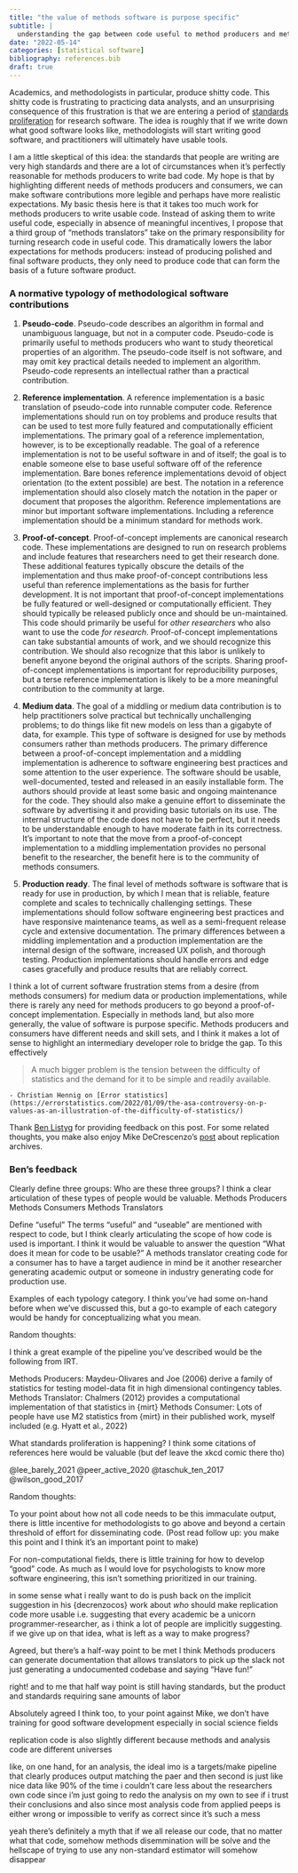 ```yaml
---
title: "the value of methods software is purpose specific"
subtitle: |
  understanding the gap between code useful to method producers and method consumers
date: "2022-05-14"
categories: [statistical software]
bibliography: references.bib
draft: true
---
```


Academics, and methodologists in particular, produce shitty code. This shitty code is frustrating to practicing data analysts, and an unsurprising consequence of this frustration is that we are entering a period of [standards proliferation](https://xkcd.com/927/) for research software. The idea is roughly that if we write down what good software looks like, methodologists will start writing good software, and practitioners will ultimately have usable tools.

I am a little skeptical of this idea: the standards that people are writing are very high standards and there are a lot of circumstances when it's perfectly reasonable for methods producers to write bad code. My hope is that by highlighting different needs of methods producers and consumers, we can make software contributions more legible and perhaps have more realistic expectations. My basic thesis here is that it takes too much work for methods producers to write usable code. Instead of asking them to write useful code, especially in absence of meaningful incentives, I propose that a third group of "methods translators" take on the primary responsibility for turning research code in useful code. This dramatically lowers the labor expectations for methods producers: instead of producing polished and final software products, they only need to produce code that can form the basis of a future software product.

### A normative typology of methodological software contributions

1. **Pseudo-code**. Pseudo-code describes an algorithm in formal and unambiguous language, but not in a computer code. Pseudo-code is primarily useful to methods producers who want to study theoretical properties of an algorithm. The pseudo-code itself is not software, and may omit key practical details needed to implement an algorithm. Pseudo-code represents an intellectual rather than a practical contribution.

2. **Reference implementation**. A reference implementation is a basic translation of pseudo-code into runnable computer code. Reference implementations should run on toy problems and produce results that can be used to test more fully featured and computationally efficient implementations. The primary goal of a reference implementation, however, is to be exceptionally readable. The goal of a reference implementation is not to be useful software in and of itself; the goal is to enable someone else to base useful software off of the reference implementation. Bare bones reference implementations devoid of object orientation (to the extent possible) are best. The notation in a reference implementation should also closely match the notation in the paper or document that proposes the algorithm. Reference implementations are minor but important software implementations. Including a reference implementation should be a minimum standard for methods work. 

3. **Proof-of-concept**. Proof-of-concept implements are canonical research code. These implementations are designed to run on research problems and include features that researchers need to get their research done. These additional features typically obscure the details of the implementation and thus make proof-of-concept contributions less useful than reference implementations as the basis for further development. It is not important that proof-of-concept implementations be fully featured or well-designed or computationally efficient. They should typically be released publicly once and should be un-maintained. This code should primarily be useful for *other researchers* who also want to use the code *for research*. Proof-of-concept implementations can take substantial amounts of work, and we should recognize this contribution. We should also recognize that this labor is unlikely to benefit anyone beyond the original authors of the scripts. Sharing proof-of-concept implementations is important for reproducibility purposes, but a terse reference implementation is likely to be a more meaningful contribution to the community at large.

4. **Medium data**. The goal of a middling or medium data contribution is to help practitioners solve practical but technically unchallenging problems; to do things like fit new models on less than a gigabyte of data, for example. This type of software is designed for use by methods consumers rather than methods producers. The primary difference between a proof-of-concept implementation and a middling implementation is adherence to software engineering best practices and some attention to the user experience. The software should be usable, well-documented, tested and released in an easily installable form. The authors should provide at least some basic and ongoing maintenance for the code. They should also make a genuine effort to disseminate the software by advertising it and providing basic tutorials on its use. The internal structure of the code does not have to be perfect, but it needs to be understandable enough to have moderate faith in its correctness. It's important to note that the move from a proof-of-concept implementation to a middling implementation provides no personal benefit to the researcher, the benefit here is to the community of methods consumers.

5. **Production ready**. The final level of methods software is software that is ready for use in production, by which I mean that is reliable, feature complete and scales to technically challenging settings. These implementations should follow software engineering best practices and have responsive maintenance teams, as well as a semi-frequent release cycle and extensive documentation. The primary differences between a middling implementation and a production implementation are the internal design of the software, increased UX polish, and thorough testing. Production implementations should handle errors and edge cases gracefully and produce results that are reliably correct.

I think a lot of current software frustration stems from a desire (from methods consumers) for medium data or production implementations, while there is rarely any need for methods producers to go beyond a proof-of-concept implementation. Especially in methods land, but also more generally, the value of software is purpose specific. Methods producers and consumers have different needs and skill sets, and I think it makes a lot of sense to highlight an intermediary developer role to bridge the gap. To this effectively

> A much bigger problem is the tension between the difficulty of statistics and the demand for it to be simple and readily available. 

    - Christian Hennig on [Error statistics](https://errorstatistics.com/2022/01/09/the-asa-controversy-on-p-values-as-an-illustration-of-the-difficulty-of-statistics/)

Thank [Ben Listyg](https://github.com/benlistyg) for providing feedback on this post. For some related thoughts, you make also enjoy Mike DeCrescenzo's [post](https://mikedecr.netlify.app/blog/usable_repos/) about replication archives.

### Ben's feedback

Clearly define three groups:
Who are these three groups? I think a clear articulation of these types of people would be valuable.
Methods Producers 
Methods Consumers
Methods Translators

Define “useful”
The terms “useful” and “useable” are mentioned with respect to code, but I think clearly articulating the scope of how code is used is important. I think it would be valuable to answer the question “What does it mean for code to be usable?” A methods translator creating code for a consumer has to have a target audience in mind be it another researcher generating academic output or someone in industry generating code for production use.

Examples of each typology category. I think you’ve had some on-hand before when we’ve discussed this, but a go-to example of each category would be handy for conceptualizing what you mean.

Random thoughts:

I think a great example of the pipeline you’ve described would be the following from IRT.

Methods Producers: Maydeu-Olivares and Joe (2006) derive a family of statistics for testing model-data fit in high dimensional contingency tables.
Methods Translator: Chalmers (2012) provides a computational implementation of that statistics in {mirt}
Methods Consumer: Lots of people have use M2 statistics from {mirt} in their published work, myself included (e.g. Hyatt et al., 2022)

What standards proliferation is happening? I think some citations of references here would be valuable (but def leave the xkcd comic there tho)

@lee_barely_2021
@peer_active_2020
@taschuk_ten_2017
@wilson_good_2017

Random thoughts:

To your point about how not all code needs to be this immaculate output, there is little incentive for methodologists to go above and beyond a certain threshold of effort for disseminating code. (Post read follow up: you make this point and I think it’s an important point to make)

For non-computational fields, there is little training for how to develop “good” code. As much as I would love for psychologists to know more software engineering, this isn’t something prioritized in our training.

in some sense what i really want to do is push back on the implicit suggestion in his {decrenzocos}  work about *who* should make replication code more usable
i.e. suggesting that every academic be a unicorn programmer-researcher, as i think a lot of people are implicitly suggesting. if we give up on that idea, what is left as a way to make progress?

Agreed, but there's a half-way point to be met I think
Methods producers can generate documentation that allows translators to pick up the slack
not just generating a undocumented codebase and saying "Have fun!"

right! and to me that half way point is still having standards, but the product and standards requiring sane amounts of labor

Absolutely agreed
I think too, to your point against Mike, we don't have training for good software development
especially in social science fields

replication code is also slightly different because methods and analysis code are different universes

like, on one hand, for an analysis, the ideal imo is a targets/make pipeline that clearly produces output matching the paer
and then second is just like nice data
like 90% of the time i couldn't care less about the researchers own code since i'm just going to redo the analysis on my own to see if i trust their conclusions
and also since most analysis code from applied peeps is either wrong or impossible to verify as correct since it's such a mess

yeah there's definitely a myth that if we all release our code, that no matter what that code, somehow methods disemmination will be solve and the hellscape of trying to use any non-standard estimator will somehow disappear
